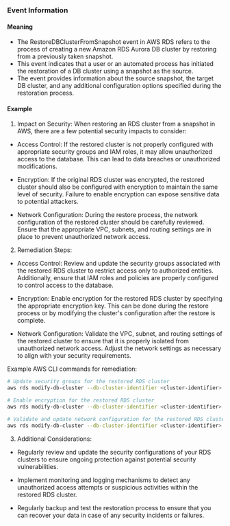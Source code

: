 
### Event Information

#### Meaning

- The RestoreDBClusterFromSnapshot event in AWS RDS refers to the process of creating a new Amazon RDS Aurora DB cluster by restoring from a previously taken snapshot.
- This event indicates that a user or an automated process has initiated the restoration of a DB cluster using a snapshot as the source.
- The event provides information about the source snapshot, the target DB cluster, and any additional configuration options specified during the restoration process.

#### Example

1. Impact on Security: When restoring an RDS cluster from a snapshot in AWS, there are a few potential security impacts to consider:

- Access Control: If the restored cluster is not properly configured with appropriate security groups and IAM roles, it may allow unauthorized access to the database. This can lead to data breaches or unauthorized modifications.

- Encryption: If the original RDS cluster was encrypted, the restored cluster should also be configured with encryption to maintain the same level of security. Failure to enable encryption can expose sensitive data to potential attackers.

- Network Configuration: During the restore process, the network configuration of the restored cluster should be carefully reviewed. Ensure that the appropriate VPC, subnets, and routing settings are in place to prevent unauthorized network access.

2. Remediation Steps:

- Access Control: Review and update the security groups associated with the restored RDS cluster to restrict access only to authorized entities. Additionally, ensure that IAM roles and policies are properly configured to control access to the database.

- Encryption: Enable encryption for the restored RDS cluster by specifying the appropriate encryption key. This can be done during the restore process or by modifying the cluster's configuration after the restore is complete.

- Network Configuration: Validate the VPC, subnet, and routing settings of the restored cluster to ensure that it is properly isolated from unauthorized network access. Adjust the network settings as necessary to align with your security requirements.

Example AWS CLI commands for remediation:

```bash
# Update security groups for the restored RDS cluster
aws rds modify-db-cluster --db-cluster-identifier <cluster-identifier> --vpc-security-group-ids <security-group-ids>

# Enable encryption for the restored RDS cluster
aws rds modify-db-cluster --db-cluster-identifier <cluster-identifier> --enable-iam-database-encryption

# Validate and update network configuration for the restored RDS cluster
aws rds modify-db-cluster --db-cluster-identifier <cluster-identifier> --vpc-id <vpc-id> --subnet-ids <subnet-ids>
```

3. Additional Considerations:

- Regularly review and update the security configurations of your RDS clusters to ensure ongoing protection against potential security vulnerabilities.

- Implement monitoring and logging mechanisms to detect any unauthorized access attempts or suspicious activities within the restored RDS cluster.

- Regularly backup and test the restoration process to ensure that you can recover your data in case of any security incidents or failures.

